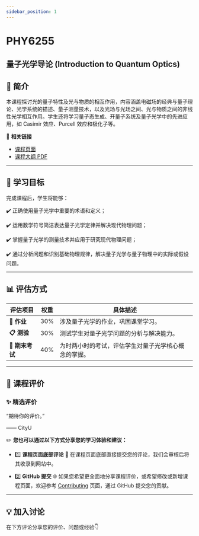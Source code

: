 ```yaml
---
sidebar_position: 1
---
```


# PHY6255
## 量子光学导论 (Introduction to Quantum Optics)

## **📘 简介**
本课程探讨光的量子特性及光与物质的相互作用，内容涵盖电磁场的经典与量子理论、光学系统的描述、量子测量技术，以及光场与光场之间、光与物质之间的非线性光学相互作用。学生还将学习量子态生成、开量子系统及量子光学中的先进应用，如 Casimir 效应、Purcell 效应和极化子等。

🔗 **相关链接**
- [课程页面](https://www.cityu.edu.hk/catalogue/pg/202425/course/PHY6255.htm)
- [课程大纲 PDF](https://www.cityu.edu.hk/catalogue/pg/202425/course/PHY6255.pdf)

---

## **🎯 学习目标**

完成课程后，学生将能够：

✔️ 正确使用量子光学中重要的术语和定义；

✔️ 运用数学符号简洁表达量子光学定律并解决现代物理问题；

✔️ 掌握量子光学的测量技术并应用于研究现代物理问题；

✔️ 通过分析问题和识别基础物理规律，解决量子光学与量子物理中的实际或假设问题。

---

## **📊 评估方式**

| **评估项目**            | **权重** | **具体描述**                                                                                       |
|------------------------|---------|---------------------------------------------------------------------------------------------------|
| **📂 作业**             | 30%      | 涉及量子光学的作业，巩固课堂学习。                                                                   |
| **📋 测验**             | 30%      | 测试学生对量子光学问题的分析与解决能力。                                                               |
| **📝 期末考试**         | 40%      | 为时两小时的考试，评估学生对量子光学核心概念的掌握。                                                     |

---

## **💬 课程评价**

### ✨ **精选评价**
<div className={commentStyles.commentBox}>
    <p className={commentStyles.commentText}>
        “期待你的评价。”
    </p>
    <p className={commentStyles.commentAuthor}>—— CityU</p>
</div>

✏️ **您也可以通过以下方式分享您的学习体验和建议：**

- 1️⃣ **课程页面底部评论**
💬 在课程页面底部直接提交您的评论，我们会审核后将其收录到网站中。

- 2️⃣ **GitHub 提交**
🌐 如果您希望更全面地分享课程评价，或希望修改或新增课程页面，欢迎参考 [Contributing](https://penjc.github.io/cityU-navigator/contributing) 页面，通过 GitHub 提交您的贡献。

---

## **💡 加入讨论**

在下方评论分享您的评价、问题或经验👇
<Utterances />
